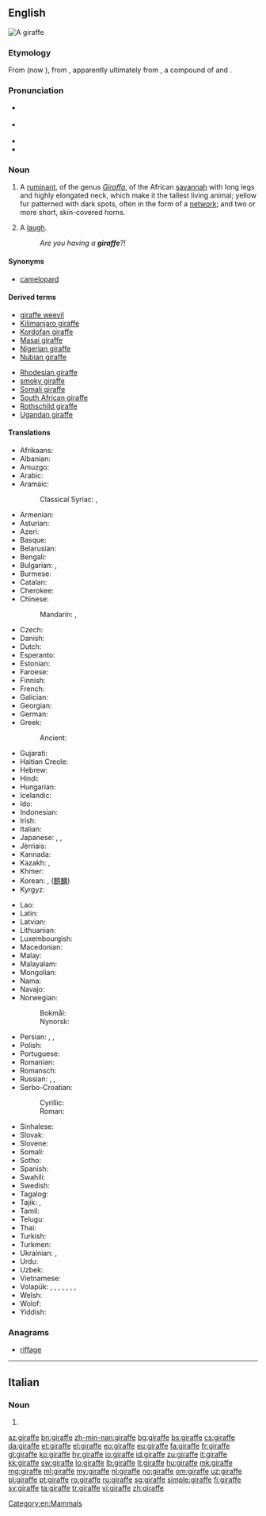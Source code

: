 {{also|Giraffe}}
==English==
[[Image:Giraffe standing.jpg|thumb|A giraffe]]
{{wikipedia}}
{{wikispecies|Giraffa}}

===Etymology===
From {{etyl|fr|en}} {{term|giraffe|lang=fr}} (now {{term|girafe|lang=fr}}), from {{etyl|ar|en}} {{term|زَرَافَة||tr=zarāfa|giraffe|lang=ar}}, apparently ultimately from {{etyl|fa|en}} {{term|زرناپا|tr=zurnāpā||giraffe|lang=fa}}, a compound of {{term|زرنا|tr=zurnā||flute, zurna|lang=fa}} and {{term|پا|tr=pā||leg|lang=fa}}. {{rfv-etymology|lang=en}}

===Pronunciation===
* {{a|UK}} {{IPA|/dʒɪˈɹɑːf/}}
* {{a|GenAm}} {{IPA|/d͡ʒəˈɹæf/}}
* {{audio|En-us-giraffe.ogg|Audio (US)}}
* {{rhymes|ɑːf}}

===Noun===
{{en-noun}}

# A [[ruminant]], of the genus ''[[Giraffa]]'', of the African [[savannah]] with long legs and highly elongated neck, which make it the tallest living animal; yellow fur patterned with dark spots, often in the form of a [[network]]; and two or more short, skin-covered horns.
# {{context|Cockney rhyming slang|lang=en}} A [[laugh]].
#: ''Are you having a '''giraffe'''?!''

====Synonyms====
* [[camelopard]]

====Derived terms====
{{rel-top}}
* [[giraffe weevil]]
* [[Kilimanjaro giraffe]]
* [[Kordofan giraffe]]
* [[Masai giraffe]]
* [[Nigerian giraffe]]
* [[Nubian giraffe]]
{{rel-mid}}
* [[Rhodesian giraffe]]
* [[smoky giraffe]]
* [[Somali giraffe]]
* [[South African giraffe]]
* [[Rothschild giraffe]]
* [[Ugandan giraffe]]
{{rel-bottom}}

====Translations====
{{trans-top|Mammal}}
* Afrikaans: {{t+|af|kameelperd}}
* Albanian: {{t|sq|gjirafë}}
* Amuzgo: {{t|amu|kió' xtyo' tkò}}
* Arabic: {{t|ar|زرافة|f|tr=zarāfah}}
* Aramaic:
*: Classical Syriac: {{t|syc|ܙܪܢܦܐ|tr=zarnāp̄āʾ|m}}, {{t|syc|ܓܡܠ ܢܡܪܐ|tr=gəmal nemrāʾ|m}}
* Armenian: {{t+|hy|ընձուղտ|tr=ënjuġt}}
* Asturian: {{t|ast|xirafa|f}}
* Azeri: {{t+|az|zürafə}}
* Basque: {{t+|eu|jirafa}}
* Belarusian: {{t|be|жырафа|f|tr=žyráfa}}
* Bengali: {{t|bn|জরৈফ|tr=jiraph|sc=Beng}}
* Bulgarian: {{t+|bg|жираф|m|tr=žiráf}}, {{t+|bg|жирафа|f|tr=žiráfa}}
* Burmese: {{t+|my|သစ်ကုလားအုတ်|tr=thi´ ka̱la̱oú|sc=Mymr}}
* Catalan: {{t|ca|girafa|f}}
* Cherokee: {{t|chr|ᏗᎦᎵᏍᏚᎩᏍᎩ|tr=digalisdugisgi|sc=Cher}}
* Chinese:
*: Mandarin: {{t+|cmn|長頸鹿|sc=Hani}}, {{t+|cmn|长颈鹿|tr=chángjǐnglù|sc=Hani}}
* Czech: {{t+|cs|žirafa|f}}
* Danish: {{t+|da|giraf|c}}
* Dutch: {{t+|nl|giraf|f}}
* Esperanto: {{t|eo|ĝirafo}}
* Estonian: {{t+|et|kaelkirjak}}
* Faroese: {{t|fo|giraffur|m}}
* Finnish: {{t+|fi|kirahvi}}
* French: {{t+|fr|girafe|f}}
* Galician: {{t+|gl|xirafa|f}}
* Georgian: {{t|ka|ჟირაფი|tr=žirap’i|sc=Geor}}
* German: {{t+|de|Giraffe|f}}
* Greek: {{t+|el|καμηλοπάρδαλη|f|tr=kamilopárdali}}
*: Ancient: {{t|grc|καμηλοπάρδαλις|f|tr=kamēlopardalis|sc=polytonic}}
* Gujarati: {{t|gu|જિરાફ|tr=jirāph|sc=Gujr}}
* Haitian Creole: {{t|ht|jiraf}}
* Hebrew: {{t|he|גִ׳ירָף}}
* Hindi: {{t|hi|जिराफ़|m|tr=jirāf|sc=Deva}}
* Hungarian: {{t+|hu|zsiráf}}
* Icelandic: {{t+|is|gíraffi|f}}
* Ido: {{t+|io|jirafo}}
* Indonesian: {{t+|id|jerapah}}
* Irish: {{t|ga|sioráf}}
* Italian: {{t+|it|giraffa|f}}
* Japanese: {{t+|ja|麒麟|tr=きりん, kirin}}, {{t+|ja|キリン|tr=kirin}}, {{t|ja|ジラフ|tr=jirafu}}
* Jèrriais: {{t|roa-jer|girafe|f}}
* Kannada: {{t|kn|ಜಿರಾಫೆ|tr=jirāphe|sc=Knda}}
* Kazakh: {{t|kk|жираф|tr=jïraf|sc=Cyrl}}, {{t|kk|керік|tr=kerik|sc=Cyrl}}
* Khmer: {{t|km|សត្វហ្សីរ៉ាហ្វ|tr=sat jəyraaf|sc=Khmr}}
* Korean: {{t|ko|지라프|tr=jirapeu|sc=Hang}}, {{t+|ko|기린|tr=girin|sc=Hang}} ([[麒麟]])
* Kyrgyz: {{t|ky|жираф|tr=ciraf|sc=Cyrl}}
{{trans-mid}}
* Lao: {{t+|lo|ກວາງຄໍຍາວ|tr=kwāng khǭ nyāo|sc=Laoo}}
* Latin: {{t+|la|camelopardalis|f}}
* Latvian: {{t|lv|žirafe}}
* Lithuanian: {{t+|lt|žirafa|f}}
* Luxembourgish: {{t+|lb|Giraff|f}}
* Macedonian: {{t|mk|жирафа|f|tr=žiráfa}}
* Malay: {{t|ms|zirafah}}
* Malayalam: {{t+|ml|ജിറാഫ്|tr=jiṟāph|sc=Mlym}}
* Mongolian: {{t+|mn|анааш|tr=anaaš|sc=Cyrl}}
* Nama: {{t|naq|ǃnaib}}
* Navajo: {{t|nv|tsin yilátah ayání}}
* Norwegian:
*: Bokmål: {{t+|nb|sjiraff|m}}
*: Nynorsk: {{t|nn|sjiraff|m}}
* Persian: {{t+|fa|زرّافه|tr=zarrâfe}}, {{t+|fa|شترگاوپلنگ|tr=šotorgâvpalang}}, {{t|fa|زرناپا|tr=zornâpâ|sc=fa-Arab}}
* Polish: {{t+|pl|żyrafa|f}}
* Portuguese: {{t+|pt|girafa|f}}
* Romanian: {{t+|ro|girafă|f}}
* Romansch: {{t|rm|giraffa|f}}
* Russian: {{t+|ru|жираф|m|tr=žiráf}}, {{t+|ru|жирафа|f|tr=žiráfa}} {{qualifier|obsolete}}, {{qualifier|obsolete}} {{t|ru|гираф|m|tr=giráf|sc=Cyrl}}
* Serbo-Croatian:
*: Cyrillic: {{t|sh|жирафа|sc=Cyrl}}
*: Roman: {{t|sh|žirafa|f}}
* Sinhalese: {{t|si|ජිරාෆ්|sc=Sinh}}
* Slovak: {{t|sk|žirafa|f}}
* Slovene: {{t+|sl|žirafa|f}}
* Somali: {{t|so|geri}}
* Sotho: {{t|st|thuhlo}}
* Spanish: {{t+|es|jirafa|f}}
* Swahili: {{t+|sw|twiga}}
* Swedish: {{t+|sv|giraff|c}}
* Tagalog: {{t|tl|dyirap}}
* Tajik: {{t|tg|заррофа|tr=zarrofa|sc=Cyrl}}, {{t|tg|шутурпаланг|tr=šuturpalang|sc=Cyrl}}
* Tamil: {{t+|ta|ஒட்டகச்சிவிங்கி|tr=oṭṭakacciviṅki|sc=Taml}}
* Telugu: {{t+|te|జిరాఫీ|tr=jirāphī|sc=Telu}}
* Thai: {{t+|th|ยีราฟ|tr=yee râaf|sc=Thai}}
* Turkish: {{t+|tr|zürafa}}
* Turkmen: {{t|tk|žiraf}}
* Ukrainian: {{t|uk|жирафа|f|tr=žyráfa}}, {{t|uk|жираф|m|tr=žyráf}}
* Urdu: {{t|ur|جراف|m|tr=jirāf|sc=ur-Arab}}
* Uzbek: {{t+|uz|jirafa}}
* Vietnamese: {{t+|vi|hươu cao cổ}}
* Volapük: {{qualifier|♂♀}} {{t+|vo|giraf}}, {{qualifier|♂}} {{t|vo|higiraf}}, {{qualifier|♀}} {{t|vo|jigiraf}}, {{qualifier|♂♀ offspring, young}} {{t|vo|girafül}}, {{qualifier|♂ offspring}} {{t|vo|higirafül}}, {{qualifier|♀ offspring}} {{t|vo|jigirafül}}, {{qualifier|diminutive ♂♀}} {{t|vo|girafil}}, {{qualifier|augmentative ♂♀}} {{t|vo|legiraf}}
* Welsh: {{t|cy|jiráff|m}}
* Wolof: {{t|wo|njamala|alt=njamala mi}}
* Yiddish: {{t|yi|דזשיראַף|sc=Hebr|tr=dzhiraf|m}}
{{trans-bottom}}

===Anagrams===
* [[riffage#English|riffage]]

[[Category:en:Mammals]]

----

==Italian==

===Noun===
{{head|it|plural}} {{f}}

# {{plural of|giraffa|lang=it|nocat=1}}

[[az:giraffe]]
[[bn:giraffe]]
[[zh-min-nan:giraffe]]
[[bg:giraffe]]
[[bs:giraffe]]
[[cs:giraffe]]
[[da:giraffe]]
[[et:giraffe]]
[[el:giraffe]]
[[eo:giraffe]]
[[eu:giraffe]]
[[fa:giraffe]]
[[fr:giraffe]]
[[gl:giraffe]]
[[ko:giraffe]]
[[hy:giraffe]]
[[io:giraffe]]
[[id:giraffe]]
[[zu:giraffe]]
[[it:giraffe]]
[[kk:giraffe]]
[[sw:giraffe]]
[[lo:giraffe]]
[[lb:giraffe]]
[[lt:giraffe]]
[[hu:giraffe]]
[[mk:giraffe]]
[[mg:giraffe]]
[[ml:giraffe]]
[[my:giraffe]]
[[nl:giraffe]]
[[no:giraffe]]
[[om:giraffe]]
[[uz:giraffe]]
[[pl:giraffe]]
[[pt:giraffe]]
[[ro:giraffe]]
[[ru:giraffe]]
[[sg:giraffe]]
[[simple:giraffe]]
[[fi:giraffe]]
[[sv:giraffe]]
[[ta:giraffe]]
[[tr:giraffe]]
[[vi:giraffe]]
[[zh:giraffe]]
